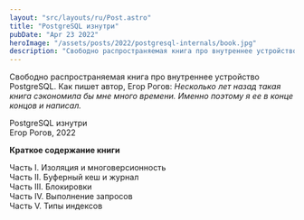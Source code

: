 ```yaml
---
layout: "src/layouts/ru/Post.astro"
title: "PostgreSQL изнутри"
pubDate: "Apr 23 2022"
heroImage: "/assets/posts/2022/postgresql-internals/book.jpg"
description: "Свободно распространяемая книга про внутреннее устройство PostgreSQL. Как пишет автор, Егор Рогов: *Несколько лет назад такая книга сэкономила бы мне много времени. Именно поэтому я ее в конце концов и написал.*"
---
```



Свободно распространяемая книга про внутреннее устройство PostgreSQL. Как пишет автор, Егор Рогов: _Несколько лет назад такая книга сэкономила бы мне много времени. Именно поэтому я ее в конце концов и написал._

<Attachment url="https://edu.postgrespro.ru/postgresql_internals-14.pdf">
  PostgreSQL изнутри
  <br />
  Егор Рогов, 2022
</Attachment>

**Краткое содержание книги**

Часть I. Изоляция и многоверсионность  
Часть II. Буферный кеш и журнал  
Часть III. Блокировки  
Часть IV. Выполнение запросов  
Часть V. Типы индексов
